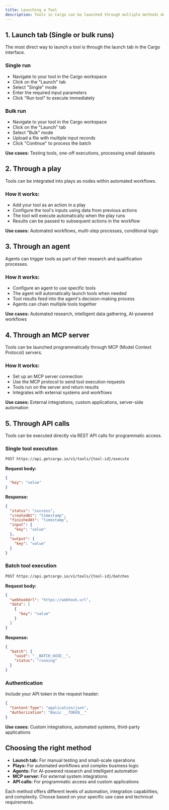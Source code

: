 ```yaml
---
title: Launching a Tool
description: Tools in Cargo can be launched through multiple methods depending on your use case
---
```


## 1. Launch tab (Single or bulk runs)

The most direct way to launch a tool is through the launch tab in the Cargo interface.

### Single run
- Navigate to your tool in the Cargo workspace
- Click on the "Launch" tab
- Select "Single" mode
- Enter the required input parameters
- Click "Run tool" to execute immediately

### Bulk run
- Navigate to your tool in the Cargo workspace
- Click on the "Launch" tab
- Select "Bulk" mode
- Upload a file with multiple input records
- Click "Continue" to process the batch

**Use cases:** Testing tools, one-off executions, processing small datasets

## 2. Through a play

Tools can be integrated into plays as nodes within automated workflows.

### How it works:
- Add your tool as an action in a play
- Configure the tool's inputs using data from previous actions
- The tool will execute automatically when the play runs
- Results can be passed to subsequent actions in the workflow

**Use cases:** Automated workflows, multi-step processes, conditional logic

## 3. Through an agent

Agents can trigger tools as part of their research and qualification processes.

### How it works:
- Configure an agent to use specific tools
- The agent will automatically launch tools when needed
- Tool results feed into the agent's decision-making process
- Agents can chain multiple tools together

**Use cases:** Automated research, intelligent data gathering, AI-powered workflows

## 4. Through an MCP server

Tools can be launched programmatically through MCP (Model Context Protocol) servers.

### How it works:
- Set up an MCP server connection
- Use the MCP protocol to send tool execution requests
- Tools run on the server and return results
- Integrates with external systems and workflows

**Use cases:** External integrations, custom applications, server-side automation

## 5. Through API calls

Tools can be executed directly via REST API calls for programmatic access.

### Single tool execution
```bash
POST https://api.getcargo.io/v1/tools/{tool-id}/execute
```

**Request body:**
```json
{
  "key": "value"
}
```

**Response:**
```json
{
  "status": "success",
  "createdAt": "timestamp",
  "finishedAt": "timestamp",
  "input": {
    "key": "value"
  },
  "output": {
    "key": "value"
  }
}
```

### Batch tool execution
```bash
POST https://api.getcargo.io/v1/tools/{tool-id}/batches
```

**Request body:**
```json
{
  "webhookUrl": "https://webhook.url",
  "data": [
    {
      "key": "value"
    }
  ]
}
```

**Response:**
```json
{
  "batch": {
    "uuid": "__BATCH_UUID__",
    "status": "running"
  }
}
```

### Authentication
Include your API token in the request header:
```json
{
  "Content-Type": "application/json",
  "Authorization": "Basic __TOKEN__"
}
```

**Use cases:** Custom integrations, automated systems, third-party applications

## Choosing the right method

- **Launch tab:** For manual testing and small-scale operations
- **Plays:** For automated workflows and complex business logic
- **Agents:** For AI-powered research and intelligent automation
- **MCP server:** For external system integrations
- **API calls:** For programmatic access and custom applications

Each method offers different levels of automation, integration capabilities, and complexity. Choose based on your specific use case and technical requirements.
